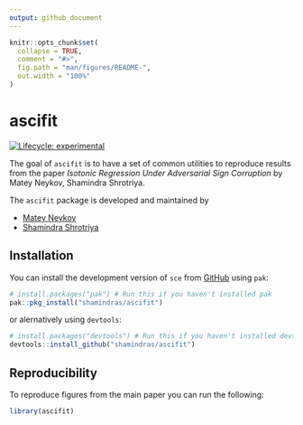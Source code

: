 ```yaml
---
output: github_document
---
```


<!-- README.md is generated from README.Rmd. Please edit that file -->

```r
knitr::opts_chunk$set(
  collapse = TRUE,
  comment = "#>",
  fig.path = "man/figures/README-",
  out.width = "100%"
)
```

# ascifit

<!-- badges: start -->
[![Lifecycle: experimental](https://img.shields.io/badge/lifecycle-experimental-orange.svg)](https://lifecycle.r-lib.org/articles/stages.html#experimental)
<!-- [![CRAN status](https://www.r-pkg.org/badges/version/ascifit)](https://CRAN.R-project.org/package=ascifit) -->
<!-- badges: end -->

The goal of `ascifit` is to have a set of common utilities to reproduce results
from the paper _Isotonic Regression Under Adversarial Sign Corruption_ by
Matey Neykov, Shamindra Shrotriya.

The `ascifit` package is developed and maintained by 

- [Matey Neykov](https://mateyneykov.com/)
- [Shamindra Shrotriya](https://www.shamindras.com/)

## Installation

You can install the development version of `sce` from
[GitHub](https://github.com/) using `pak`:

``` r
# install.packages("pak") # Run this if you haven't installed pak
pak::pkg_install("shamindras/ascifit")
```

or alernatively using `devtools`:

``` r
# install.packages("devtools") # Run this if you haven't installed devtools
devtools::install_github("shamindras/ascifit")
```

## Reproducibility

To reproduce figures from the main paper you can run the following:

``` r
library(ascifit)
```
